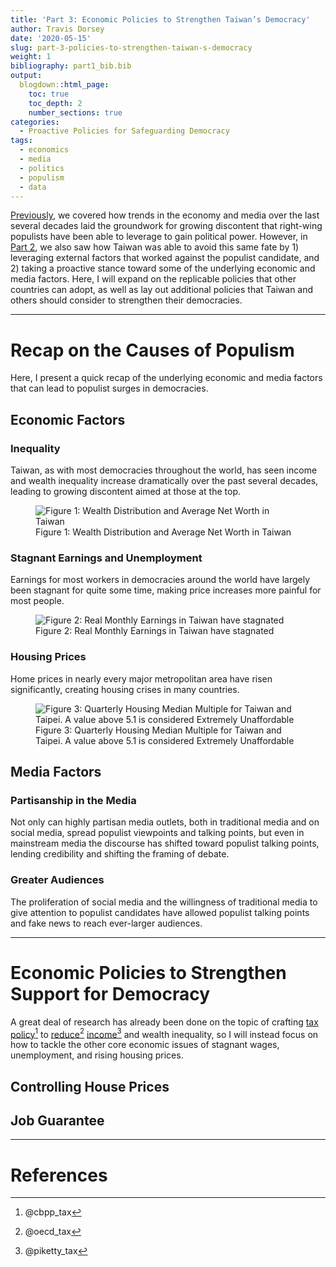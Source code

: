 ```yaml
---
title: 'Part 3: Economic Policies to Strengthen Taiwan’s Democracy'
author: Travis Dorsey
date: '2020-05-15'
slug: part-3-policies-to-strengthen-taiwan-s-democracy
weight: 1
bibliography: part1_bib.bib
output:
  blogdown::html_page:
    toc: true
    toc_depth: 2
    number_sections: true
categories:
  - Proactive Policies for Safeguarding Democracy
tags:
  - economics
  - media
  - politics
  - populism
  - data
---
```


[Previously](/english/proactive-policies-for-safeguarding-democracy/part-1-how-the-populist-wave-came-to-taiwan/), we covered how trends in the economy and media over the last several decades laid the groundwork for growing discontent that right-wing populists have been able to leverage to gain political power. However, in [Part 2](/english/proactive-policies-for-safeguarding-democracy/part-2-how-did-taiwanese-voters-push-back/), we also saw how Taiwan was able to avoid this same fate by 1) leveraging external factors that worked against the populist candidate, and 2) taking a proactive stance toward some of the underlying economic and media factors. Here, I will expand on the replicable policies that other countries can adopt, as well as lay out additional policies that Taiwan and others should consider to strengthen their democracies. 

***

# Recap on the Causes of Populism
Here, I present a quick recap of the underlying economic and media factors that can lead to populist surges in democracies.

## Economic Factors

### Inequality
Taiwan, as with most democracies throughout the world, has seen income and wealth inequality increase dramatically over the past several decades, leading to growing discontent aimed at those at the top. 

![Figure 1: Wealth Distribution and Average Net Worth in Taiwan](/post/2020-03-30-part-1-how-the-populist-wave-came-to-taiwan_files/Taiwan Wealth Pyramid English.png)

### Stagnant Earnings and Unemployment
Earnings for most workers in democracies around the world have largely been stagnant for quite some time, making price increases more painful for most people.

![Figure 2: Real Monthly Earnings in Taiwan have stagnated](/post/2020-03-30-part-1-how-the-populist-wave-came-to-taiwan_files/Real Monthly Earnings in Taiwan.jpg)

### Housing Prices
Home prices in nearly every major metropolitan area have risen significantly, creating housing crises in many countries. 

![Figure 3: Quarterly Housing Median Multiple for Taiwan and Taipei. A value above 5.1 is considered Extremely Unaffordable](/post/2020-03-30-part-1-how-the-populist-wave-came-to-taiwan_files/Quarterly Housing Median Multiple for Taiwan.jpg)

## Media Factors

### Partisanship in the Media
Not only can highly partisan media outlets, both in traditional media and on social media, spread populist viewpoints and talking points, but even in mainstream media the discourse has shifted toward populist talking points, lending credibility and shifting the framing of debate.

### Greater Audiences
The proliferation of social media and the willingness of traditional media to give attention to populist candidates have allowed populist talking points and fake news to reach ever-larger audiences. 

***

# Economic Policies to Strengthen Support for Democracy

A great deal of research has already been done on the topic of crafting [tax policy](https://www.cbpp.org/sites/default/files/atoms/files/12-15-16sfp.pdf)^[@cbpp_tax] to [reduce](http://www.oecd.org/economy/labour/49421421.pdf)^[@oecd_tax] [income](https://www.nber.org/papers/w17616.pdf)^[@piketty_tax] and wealth inequality, so I will instead focus on how to tackle the other core economic issues of stagnant wages, unemployment, and rising housing prices. 

## Controlling House Prices


## Job Guarantee



***
# References

